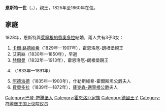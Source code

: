 {{Multiple issues|
{{Expand language|1=en|time=2021-01-18T09:53:45+00:00}}
{{Unreferenced|time=2021-01-18T09:53:45+00:00}}
}}
{{Infobox noble
| name        = 恩斯特一世
| image       = Ernst zu H.-Langenburg.jpg
| image_size  = 200px
| succession  = 霍恩洛厄-朗根堡親王
| reign       = 1825年 — 1860年
| predecessor = [[卡爾·路德維希一世|卡爾·路德維希一世]]
| successor   = [[卡爾·路德維希二世|卡爾·路德維希二世]]
| birth_date  = {{birth date|1794|5|7|df=y}}
| birth_place = [[朗根堡|朗根堡]]
| death_date  = {{death date and age|1860|4|12|1794|5|7|df=y}}
| death_place = [[巴登-巴登|巴登-巴登]]
| noble family= [[霍恩洛厄家族|霍恩洛厄家族]]
| father      = [[卡爾·路德維希一世|卡爾·路德維希一世]]
| mother      = 阿瑪莉埃·亨麗埃特
}}

'''恩斯特一世'''（{{lang-de|Ernst I.}}，{{bd|1794年|5月7日|1860年|4月12日}}），{{le|霍恩洛厄-朗根堡|Hohenlohe-Langenburg}}親王，1825年至1860年在位。

== 家庭 ==
1828年，恩斯特與[[萊寧根的費奧多拉|萊寧根的費奧多拉]]結婚，兩人共有3子3女：
# [[卡爾·路德維希二世|卡爾·路德維希]]（1829年—1907年），霍恩洛厄-朗根堡親王
# 艾莉絲（1830年—1850年），早逝
# [[霍恩洛厄-朗根堡的赫爾曼|赫爾曼]]（1832年—1913年），霍恩洛厄-朗根堡親王
# {{le|霍恩洛厄-朗根堡的維克多|Prince Victor of Hohenlohe-Langenburg|維克多}}（1833年—1891年）
# [[霍恩洛厄-朗根堡的阿德海德|阿德海德]]（1835年—1900年），什勒斯維希-霍爾斯坦公爵夫人
# [[霍恩洛厄-朗根堡的費奧多拉|費奧多拉]]（1839年—1872年），[[格奧爾格二世_(薩克森-邁寧根)|薩克森-邁寧根公爵]]夫人

{{Authority control}}
{{歐洲人物小作品}}

[[Category:巴登-符騰堡人|Category:巴登-符騰堡人]]
[[Category:霍恩洛厄家族|Category:霍恩洛厄家族]]
[[Category:德國王子|Category:德國王子]]
[[Category:符腾堡王国上议院议员|Category:符腾堡王国上议院议员]]